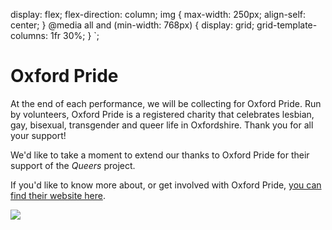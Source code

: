 
  display: flex;
  flex-direction: column;
  img {
    max-width: 250px;
    align-self: center;
  }
  @media all and (min-width: 768px) {
    display: grid;
    grid-template-columns: 1fr 30%;
  }
`;

# Oxford Pride

<DivWithImageRight>
<div>

At the end of each performance, we will be collecting for Oxford Pride. Run by
volunteers, Oxford Pride is a registered charity that celebrates lesbian, gay,
bisexual, transgender and queer life in Oxfordshire. Thank you for all your support!

We'd like to take a moment to extend our thanks to Oxford Pride for their
support of the _Queers_ project.

If you'd like to know more about, or get involved with Oxford Pride,
[you can find their website here](https://oxfordpride.uk/).

</div>
<img src={PrideLogo}/>
</DivWithImageRight>
